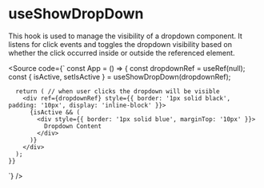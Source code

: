 
<Meta title="Hooks/useShowDropDown" />

# useShowDropDown

This hook is used to manage the visibility of a dropdown component. It listens for click events and toggles the dropdown visibility based on whether the click occurred inside or outside the referenced element.

<Source
  code={`
const App = () => {
       const dropdownRef = useRef(null);
      const { isActive, setIsActive } = useShowDropDown(dropdownRef);

      return ( // when user clicks the dropdown will be visible
        <div ref={dropdownRef} style={{ border: '1px solid black', padding: '10px', display: 'inline-block' }}>
          {isActive && (
            <div style={{ border: '1px solid blue', marginTop: '10px' }}>
              Dropdown Content
            </div>
          )}
        </div>
      );
    }}
  `}
/>

